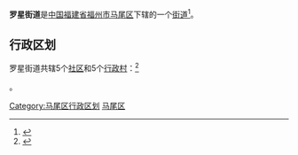 {{中国乡级行政区
| 景观照片文件名 = 
| 景观照片描述 = 
| 汉语拼音 = 
| 通用拼音 = 
| 注音符號 = 
| 其它标音类型1 = 
| 其它标音1 = 
| 其它标音类型2 = 
| 其它标音2 = 
| 其它语言类型1 = 
| 其它语言地名1 = 
| 其它语言类型2 = 
| 其它语言地名2 = 
| 总面积 = 28.08平方千米
| 户籍人口 = 
| 户籍人口年份 = 
| 常住人口 = 63995人
| 常住人口年份 = 2020
| 人口密度 = 
| 行政区划 = 
| 官方网站 = 
| 政府驻地 = 
| 邮政编码 = 
| 电话区号 = 591
| 毗邻行政区 = 
| 位置图文件名 = 
| 位置图描述 = 
|35/01/05/001/000}}
'''罗星街道'''是[[中华人民共和国|中国]][[福建省|福建省]][[福州市|福州市]][[马尾区|马尾区]]下辖的一个[[街道办事处|街道]]<ref>{{PRC admin/ref sgc|{{PRC admin/parent|35/01/05/001/000}}}}</ref>。

== 行政区划 ==

罗星街道共辖5个[[社区_(行政区划)|社区]]和5个[[行政村|行政村]]：<ref>{{PRC admin/ref sgc|35/01/05/001/000}}</ref>

{{PRC admin/children|35/01/05/001/000}}。

{{马尾区行政区划}}
{{福建行政区划小作品}}
[[Category:马尾区行政区划|Category:马尾区行政区划]]
[[Category:福州街道_(行政区划)|马尾区]]